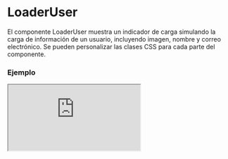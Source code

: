 # LoaderUser

El componente LoaderUser muestra un indicador de carga simulando la carga de información de un usuario, incluyendo imagen, nombre y correo electrónico. Se pueden personalizar las clases CSS para cada parte del componente.


### Ejemplo

<Iframe
  minHeightIframe="30dvh"
  src="https://fenextjs-component-storybook.vercel.app/iframe.html?args=&id=loader-user--index&viewMode=story"
/>

### Importacion

Para importar el componente LoaderUser, se puede hacer desde fenextjs

```tsx copy
import { LoaderUser } from "fenextjs";
```

### Parametros

| Parametro                | Tipo   | Requerido | Default | Descripcion                                                                           |
| ------------------------ | ------ | --------- | ------- | ------------------------------------------------------------------------------------- |
| classNameLoaderUser      | string | no        | ''      | Clase CSS para personalizar el contenedor del componente del usuario cargando.        |
| classNameLoaderUserImg   | string | no        | ''      | Clase CSS para personalizar la imagen del indicador de carga del usuario.             |
| classNameLoaderUserName  | string | no        | ''      | Clase CSS para personalizar el nombre del indicador de carga del usuario.             |
| classNameLoaderUserEmail | string | no        | ''      | Clase CSS para personalizar el correo electrónico del indicador de carga del usuario. |

### Storybook

Para ver el storybook del componente lo puede hacer con este [link](https://fenextjs-component-storybook.vercel.app/?path=/story/loader-user--index)

### Usos

- LoaderUser básico

```tsx copy
<LoaderUser />
```

- LoaderUser con clases personalizadas

```tsx copy
<LoaderUser
  classNameLoaderUser="custom-user"
  classNameLoaderUserImg="custom-img"
/>
```
